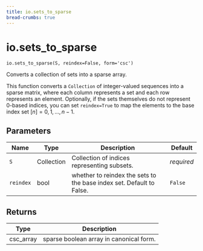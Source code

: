 ```yaml
---
title: io.sets_to_sparse
bread-crumbs: true
---
```

# io.sets_to_sparse { #geomcover.io.sets_to_sparse }

`io.sets_to_sparse(S, reindex=False, form='csc')`

Converts a collection of sets into a sparse array.

This function converts a `Collection` of integer-valued sequences into a sparse matrix, where
each column represents a set and each row represents an element. Optionally, if
the sets themselves do not represent 0-based indices, you can set `reindex=True`
to map the elements to the base index set $[n] = {0, 1, ..., n - 1}$.

## Parameters

| Name      | Type       | Description                                                          | Default    |
|-----------|------------|----------------------------------------------------------------------|------------|
| `S`       | Collection | Collection of indices representing subsets.                          | _required_ |
| `reindex` | bool       | whether to reindex the sets to the base index set. Default to False. | `False`    |

## Returns

| Type      | Description                             |
|-----------|-----------------------------------------|
| csc_array | sparse boolean array in canonical form. |
